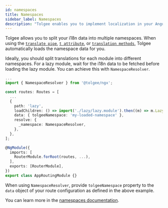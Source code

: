 ```yaml
---
id: namespaces
title: Namespaces
sidebar_label: Namespaces
description: "Tolgee enables you to implement localization in your Angular application with ease. You can integrate Tolgee in your Angular application using Tolgee's integration library. You can split your i18n data into multiple namespaces using Tolgee. Learn more about using namespaces."
---
```


Tolgee allows you to split your i18n data into multiple namespaces. When using the [`translate pipe`](./translating#translate-pipe), [`t attribute`](./translating#t-attribute), or [`translation methods`](./translating#translation-methods), Tolgee automatically loads the namespace data for you.

Ideally, you should split translations for each module into different namespaces. For a lazy module, wait for the i18n data to be fetched before loading the lazy module. You can achieve this with `NamespaceResolver`.

```ts
...
import { NamespaceResolver } from '@tolgee/ngx';

const routes: Routes = [
  ...
  {
    path: 'lazy',
    loadChildren: () => import('./lazy/lazy.module').then((m) => m.LazyModule),
    data: { tolgeeNamespace: 'my-loaded-namespace' },
    resolve: {
      _namespace: NamespaceResolver,
    },
  },
];

@NgModule({
  imports: [
    RouterModule.forRoot(routes, ...),
  ],
  exports: [RouterModule],
})
export class AppRoutingModule {}
```

When using `NamespaceResolver`, provide `tolgeeNamespace` property to the `data` object
of your route configuration as defined in the  above example.

You can learn more in the [namespaces documentation](../../namespaces.mdx).
